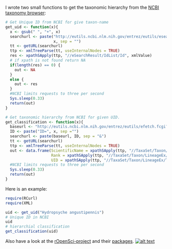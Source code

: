 I wrote two small functions to get the taxonomic hierarchy from the [NCBI taxonomy browser](http://www.ncbi.nlm.nih.gov/Taxonomy/Browser/wwwtax.cgi):

```r
# Get Unique ID from NCBI for give taxon-name
get_uid <- function(x){
  x <- gsub(" ", "+", x)
  searchurl <- paste("http://eutils.ncbi.nlm.nih.gov/entrez/eutils/esearch.fcgi?db=taxonomy&term=",
                     x, sep = "")
  tt <- getURL(searchurl)
  ttp <- xmlTreeParse(tt, useInternalNodes = TRUE) 
  res <- xpathSApply(ttp, "//eSearchResult/IdList/Id", xmlValue)
  # if xpath is not found return NA
  if(length(res) == 0) { 
    out <- NA
  } 
  else {
    out <- res
  }
  #NCBI limits requests to three per second
  Sys.sleep(0.33)
  return(out)
}
```

```r
# Get taxonomic hierarchy from NCBI for given UID.
get_classification <- function(x){
  baseurl <- "http://eutils.ncbi.nlm.nih.gov/entrez/eutils/efetch.fcgi?db=taxonomy"
  ID <- paste("ID=", x, sep ="")
  searchurl <- paste(baseurl, ID, sep = "&")
  tt <- getURL(searchurl)
  ttp <- xmlTreeParse(tt, useInternalNodes = TRUE)
  out <- data.frame(ScientificName = xpathSApply(ttp, "//TaxaSet/Taxon/LineageEx/Taxon/ScientificName", xmlValue),
                    Rank = xpathSApply(ttp, "//TaxaSet/Taxon/LineageEx/Taxon/Rank", xmlValue),
                    UID = xpathSApply(ttp, "//TaxaSet/Taxon/LineageEx/Taxon/TaxId", xmlValue))
  #NCBI limits requests to three per second
  Sys.sleep(0.33)
  return(out)
}
```

Here is an example: 
```r
require(RCurl)
require(XML)
```
```r
uid <- get_uid("Hydropsyche angustipennis")
# Unique ID in NCBI
uid
# hierarchial classification
get_classification(uid)
```



Also have a look at the [rOpenSci-project](http://ropensci.org) and their [packages](https://github.com/ropensci).
[![alt text](http://assets.ropensci.org/media_kit/ropensci_main.png)](http://ropensci.org)



